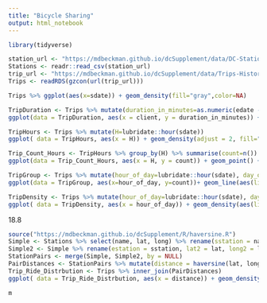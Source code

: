 ```yaml
---
title: "Bicycle Sharing"
output: html_notebook
---
```


```r
library(tidyverse)
```


```r
station_url <- "https://mdbeckman.github.io/dcSupplement/data/DC-Stations.csv"
Stations <- readr::read_csv(station_url)
trip_url <- "https://mdbeckman.github.io/dcSupplement/data/Trips-History-Data-2014-Q4-Small.rds"
Trips <- readRDS(gzcon(url(trip_url)))
```

```r
Trips %>% ggplot(aes(x=sdate)) + geom_density(fill="gray",color=NA)
```

```r
TripDuration <- Trips %>% mutate(duration_in_minutes=as.numeric(edate - sdate)/60) %>% filter(duration_in_minutes<=60)
ggplot(data = TripDuration, aes(x = client, y = duration_in_minutes)) + geom_boxplot()  + labs(title = "") + ylab("dur/60")
```
```r
TripHours <- Trips %>% mutate(H=lubridate::hour(sdate))
ggplot( data = TripHours, aes(x = H)) + geom_density(adjust = 2, fill="gray") + labs(title = "")
```
```r
Trip_Count_Hours <- TripHours %>% group_by(H) %>% summarise(count=n())
ggplot(data = Trip_Count_Hours, aes(x = H, y = count)) + geom_point() + geom_line()  + labs(title = "")
```

```r
TripGroup <- Trips %>% mutate(hour_of_day=lubridate::hour(sdate), day_of_week=lubridate::wday(sdate)) %>% group_by(client,hour_of_day,day_of_week) %>% summarise(count=n())
ggplot(data = TripGroup, aes(x=hour_of_day, y=count))+ geom_line(aes(linetype=client)) + facet_wrap(~day_of_week) + labs(title = "")
```
```r
TripDensity <- Trips %>% mutate(hour_of_day=lubridate::hour(sdate), day_of_week=lubridate::wday(sdate))
ggplot( data = TripDensity, aes(x = hour_of_day)) + geom_density(aes(linetype=client)) + facet_wrap(~day_of_week, ncol = 4) + labs(title = "")
```


18.8
```r
source("https://mdbeckman.github.io/dcSupplement/R/haversine.R")
Simple <- Stations %>% select(name, lat, long) %>% rename(sstation = name)
Simple2 <- Simple %>% rename(estation = sstation, lat2 = lat, long2 = long)
StationPairs <- merge(Simple, Simple2, by = NULL)
PairDistances <- StationPairs %>% mutate(distance = haversine(lat, long, lat2, long2)) %>% select(sstation, estation, distance)
Trip_Ride_Distrbution <- Trips %>% inner_join(PairDistances)
ggplot( data = Trip_Ride_Distrbution, aes(x = distance)) + geom_density(data=PairDistances,aes(x=distance, fill="pink"), show.legend = FALSE) +geom_density(color="blue", show.legend = FALSE) +xlim(0,15)+ labs(title = "") + xlab("Trip Distance (km)")
```


```r
m

```


